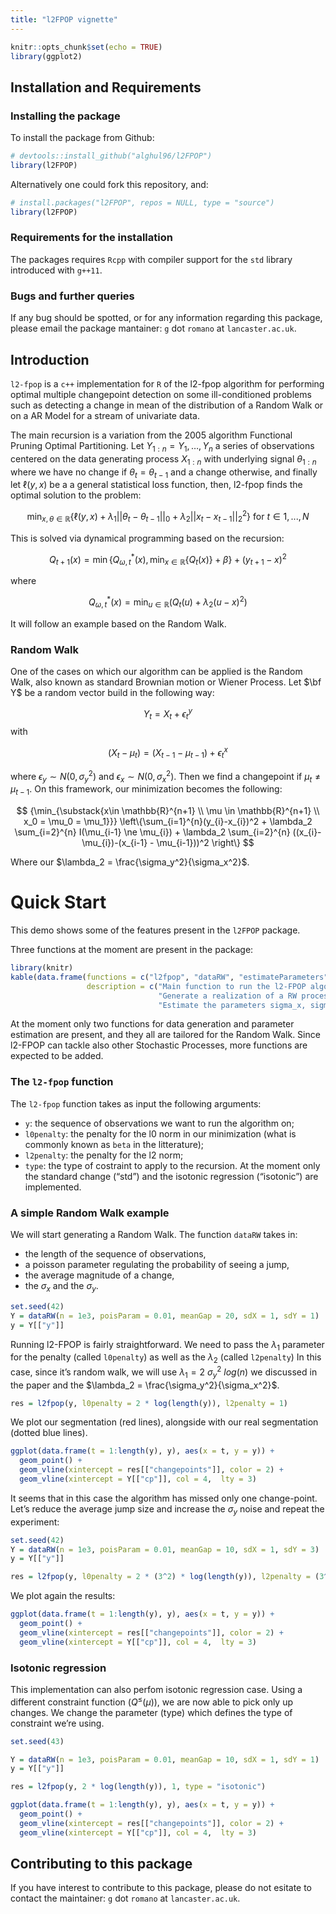 ```yaml
---
title: "l2FPOP vignette"
---
```


```r
knitr::opts_chunk$set(echo = TRUE)
library(ggplot2)
```

## Installation and Requirements

### Installing the package

To install the package from Github: 

```r
# devtools::install_github("alghul96/l2FPOP")
library(l2FPOP)
```


Alternatively one could fork this repository, and: 

```r
# install.packages("l2FPOP", repos = NULL, type = "source")
library(l2FPOP)
```


### Requirements for the installation

The packages requires `Rcpp` with compiler support for the `std` library introduced with `g++11`.


### Bugs and further queries

If any bug should be spotted, or for any information regarding this package, please email the package mantainer: `g` dot `romano` at `lancaster.ac.uk`.

## Introduction

`l2-fpop` is a `c++` implementation for `R` of the l2-fpop algorithm for performing optimal multiple changepoint detection on some ill-conditioned problems such as detecting a change in mean of the distribution of a Random Walk or on a AR Model for a stream of univariate data.

The main recursion is a variation from the 2005 algorithm Functional Pruning Optimal Partitioning. Let $Y_{1:n} = {Y_1, \dots, Y_n}$ a series of observations centered on the data generating process $X_{1:n}$ with underlying signal $\theta_{1:n}$ where we have no change if $\theta_t = \theta_{t-1}$ and a change otherwise, and finally let $\ell(y, x)$ be a a general statistical loss function, then, l2-fpop finds the optimal solution to the problem:

$$
 \min_{x, \theta \in \mathbb{R}} \left\{  \ell(y, x) + \lambda_1 ||\theta_t - \theta_{t - 1}||_0 + \lambda_2 ||x_t - x_{t - 1}||_2^2 \right\} \ \text{for} \ t \in {1, ..., N}
$$

This is solved via dynamical programming based on the recursion:

$$
Q_{t+1}(x) = \min \left\lbrace Q^*_{\omega,t}(x),\,\min_{x \in \mathbb{R}}\{Q_{t}(x)\} + \beta \right\rbrace + (y_{t+1}-x)^2
$$

where

$$
Q^*_{\omega,t}(x) = \min_{u \in \mathbb{R}}\left(Q_{t}(u) + \lambda_2 (u-x)^2 \right)
$$

It will follow an example based on the Random Walk. 

### Random Walk

One of the cases on which our algorithm can be applied is the Random Walk, also known as standard Brownian motion or Wiener Process. Let $\bf Y$ be a random vector build in the following way:

$$
Y_t = X_t + \epsilon_t^y
$$
with

$$
(X_{t} - \mu_{t}) = (X_{t-1} - \mu_{t-1}) + \epsilon_{t}^x
$$

where $\epsilon_y \sim N(0, \sigma^2_y)$ and $\epsilon_x \sim N(0, \sigma^2_x)$. Then we find a changepoint if $\mu_t \neq \mu_{t-1}$. On this framework, our minimization becomes the following: 

$$
{\min_{\substack{x\in \mathbb{R}^{n+1} \\ \mu \in \mathbb{R}^{n+1} \\ x_0 = \mu_0 = \mu_1}}} 
 \left\{\sum_{i=1}^{n}(y_{i}-x_{i})^2 + \lambda_2 \sum_{i=2}^{n} I(\mu_{i-1} \ne \mu_{i}) + \lambda_2 \sum_{i=2}^{n} ((x_{i}-\mu_{i})-(x_{i-1} - \mu_{i-1}))^2 \right\}
$$

Where our $\lambda_2 = \frac{\sigma_y^2}{\sigma_x^2}$.

# Quick Start

This demo shows some of the features present in the `l2FPOP` package. 

Three functions at the moment are present in the package:

```r
library(knitr)
kable(data.frame(functions = c("l2fpop", "dataRW", "estimateParameters"), 
                 description = c("Main function to run the l2-FPOP algorithm on a sequence of observations",
                                 "Generate a realization of a RW process plus noise",
                                 "Estimate the parameters sigma_x, sigma_y of a RW")), format = "markdown")
```

At the moment only two functions for data generation and parameter estimation are present, and they all are tailored for the Random Walk. Since l2-FPOP can tackle also other Stochastic Processes, more functions are expected to be added.

### The `l2-fpop` function

The `l2-fpop` function takes as input the following arguments:

- `y`: the sequence of observations we want to run the algorithm on;
- `l0penalty`: the penalty for the l0 norm in our minimization (what is commonly known as `beta` in the litterature);
- `l2penalty`: the penalty for the l2 norm;
- `type`: the type of costraint to apply to the recursion. At the moment only the standard change ("std") and the isotonic regression ("isotonic") are implemented.

### A simple Random Walk example

We will start generating a Random Walk. The function `dataRW` takes in:

- the length of the sequence of observations,
- a poisson parameter regulating the probability of seeing a jump,
- the average magnitude of a change,
- the $\sigma_x$ and the $\sigma_y$.

```r
set.seed(42)
Y = dataRW(n = 1e3, poisParam = 0.01, meanGap = 20, sdX = 1, sdY = 1)
y = Y[["y"]]
```

Running l2-FPOP is fairly straightforward. We need to pass the $\lambda_1$ parameter for the penalty (called `l0penalty`) as well as the $\lambda_2$ (called `l2penalty`)
In this case, since it's random walk, we will use $\lambda_1 = 2 \ \sigma_y^2 \ log(n)$ we discussed in the paper and the $\lambda_2 = \frac{\sigma_y^2}{\sigma_x^2}$.

```r
res = l2fpop(y, l0penalty = 2 * log(length(y)), l2penalty = 1)
```

We plot our segmentation (red lines), alongside with our real segmentation (dotted blue lines).

```r
ggplot(data.frame(t = 1:length(y), y), aes(x = t, y = y)) +
  geom_point() +
  geom_vline(xintercept = res[["changepoints"]], color = 2) +
  geom_vline(xintercept = Y[["cp"]], col = 4,  lty = 3)
```

It seems that in this case the algorithm has missed only one change-point. Let's reduce the average jump size and increase the $\sigma_y$ noise and repeat the experiment:

```r
set.seed(42)
Y = dataRW(n = 1e3, poisParam = 0.01, meanGap = 10, sdX = 1, sdY = 3)
y = Y[["y"]]

res = l2fpop(y, l0penalty = 2 * (3^2) * log(length(y)), l2penalty = (3^2) / 1)
```

We plot again the results:

```r
ggplot(data.frame(t = 1:length(y), y), aes(x = t, y = y)) +
  geom_point() +
  geom_vline(xintercept = res[["changepoints"]], color = 2) +
  geom_vline(xintercept = Y[["cp"]], col = 4,  lty = 3)
```

### Isotonic regression

This implementation can also perfom isotonic regression case. Using a different constraint function ($Q^{\leq}(\mu)$), we are now able to pick only up changes. We change the parameter (type) which defines the type of constraint we're using.

```r
set.seed(43)

Y = dataRW(n = 1e3, poisParam = 0.01, meanGap = 10, sdX = 1, sdY = 1)
y = Y[["y"]]

res = l2fpop(y, 2 * log(length(y)), 1, type = "isotonic")

ggplot(data.frame(t = 1:length(y), y), aes(x = t, y = y)) +
  geom_point() +
  geom_vline(xintercept = res[["changepoints"]], color = 2) +
  geom_vline(xintercept = Y[["cp"]], col = 4,  lty = 3)
```

## Contributing to this package

If you have interest to contribute to this package, please do not esitate to contact the maintainer:  `g` dot `romano` at `lancaster.ac.uk`.
